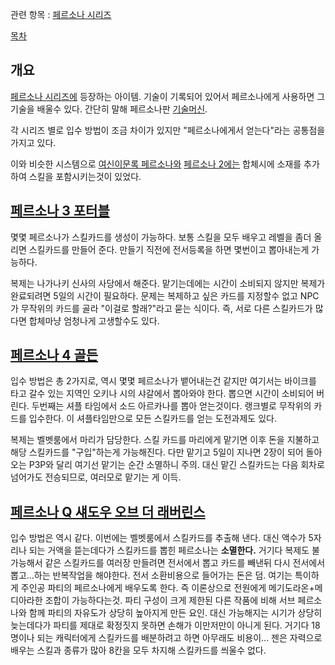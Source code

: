 관련 항목 : [[페르소나 시리즈]]

[[목차]]

== 개요 ==

[[페르소나 시리즈]]에 등장하는 아이템. 기술이 기록되어 있어서 페르소나에게 사용하면 그 기술을 배울수 있다. 간단히 말해 페르소나판 [[기술머신]].

각 시리즈 별로 입수 방법이 조금 차이가 있지만 "페르소나에게서 얻는다"라는 공통점을 가지고 있다.

이와 비슷한 시스템으로 [[여신이문록 페르소나]]와 [[페르소나 2]]에는 합체시에 소재를 추가하여 스킬을 포함시키는것이 있었다.

== [[페르소나 3 포터블]] ==

몇몇 페르소나가 스킬카드를 생성이 가능하다. 보통 스킬을 모두 배우고 레벨을 좀더 올리면 스킬카드를 만들어 준다. 만들기 직전에 전서등록을 하면 몇번이고 뽑아내는게 가능하다.

복제는 나가나키 신사의 사당에서 해준다. 맡기는데에는 시간이 소비되지 않지만 복제가 완료되려면 5일의 시간이 필요하다. 문제는 복제하고 싶은 카드를 지정할수 없고 NPC가 무작위의 카드를 골라 "이걸로 할래?"라고 묻는 식이다. 즉, 서로 다른 스킬카드가 많다면 합체마냥 엄청나게 고생할수도 있다.

== [[페르소나 4 골든]] ==

입수 방법은 총 2가지로, 역시 몇몇 페르소나가 뱉어내는건 같지만 여기서는 바이크를 타고 갈수 있는 지역인 오키나 시의 샤갈에서 뽑아와야 한다. 뽑으면 시간이 소비되어 버린다. 
두번째는 셔플 타임에서 소드 아르카나를 뽑아 얻는것이다. 랭크별로 무작위의 카드를 입수한다. 이 셔플타임만으로 모든 스킬카드를 얻는 도전과제도 있다.

복제는 벨벳룸에서 마리가 담당한다. 스킬 카드를 마리에게 맡기면 이후 돈을 지불하고 해당 스킬카드를  "구입"하는게 가능해진다. 다만 맡기고 5일이 지나면 2장이 되어 돌아오는 P3P와 달리 여기선 맡기는 순간 소멸하니 주의. 대신 맡긴 스킬카드는 다음 회차로 넘어가도 전승되므로, 여러모로 맡기는 게 이득.

== [[페르소나 Q 섀도우 오브 더 래버린스]] ==

입수 방법은 역시 같다. 이번에는 벨벳룸에서 스킬카드를 추출해 낸다. 대신 액수가 5자리나 되는 거액을 뜯는데다가 스킬카드를 뽑힌 페르소나는 '''소멸한다.''' 거기다 복제도 불가능해서 같은 스킬카드를 여러장 만들려면 전서에서 뽑고 카드를 빼낸뒤 다시 전서에서 뽑고...하는 반복작업을 해야한다. 전서 소환비용으로 들어가는 돈은 덤.
여기는 특이하게 주인공 파티의 페르소나에게 배우도록 한다. 즉 이론상으로 전원에게 메기도라온+메디아라한 조합이 가능하다는것. 파티 구성이 크게 제한된 다른 작품에 비해 서브 페르소나와 함께 파티의 자유도가 상당히 높아지게 만든 요인. 대신 가능해지는 시기가 상당히 늦는데다가 파티를 제대로 확정짓지 못하면 손해가 이만저만이 아니게 된다. 거기다 18명이나 되는 캐릭터에게 스킬카드를 배분하려고 하면 아무래도 비용이... 젠은 자력으로 배우는 스킬과 종류가 많아 8칸을 모두 차지해 스킬카드를 씌울수 없다.

